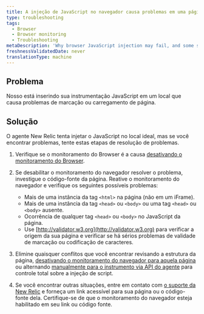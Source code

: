 ```yaml
---
title: A injeção de JavaScript no navegador causa problemas em uma página
type: troubleshooting
tags:
  - Browser
  - Browser monitoring
  - Troubleshooting
metaDescription: 'Why browser JavaScript injection may fail, and some suggested solutions.'
freshnessValidatedDate: never
translationType: machine
---
```


## Problema

Nosso <InlinePopover type="browser"/>está inserindo sua instrumentação JavaScript em um local que causa problemas de marcação ou carregamento de página.

## Solução

O agente New Relic tenta injetar o JavaScript no local ideal, mas se você encontrar problemas, tente estas etapas de resolução de problemas.

1. Verifique se o monitoramento do Browser é a causa [desativando o monitoramento do Browser](/docs/browser/new-relic-browser/installation/disable-browser-monitoring/).

2. Se desabilitar o monitoramento do navegador resolver o problema, investigue o código-fonte da página. Reative o monitoramento do navegador e verifique os seguintes possíveis problemas:

   * Mais de uma instância da tag `<html>` na página (não em um iFrame).
   * Mais de uma instância da tag `<head>` ou `<body>` ou uma tag `<head>` ou `<body>` ausente.
   * Ocorrência de qualquer tag `<head>` ou `<body>` no JavaScript da página.
   * Use [http://validator.w3.org](http://validator.w3.org) para verificar a origem da sua página e verificar se há sérios problemas de validade de marcação ou codificação de caracteres.

3. Elimine quaisquer conflitos que você encontrar revisando a estrutura da página, [desativando o monitoramento do navegador para aquela página](/docs/browser/new-relic-browser/installation-configuration/disable-browser-monitoring-specific-pages) ou alternando [manualmente para o instrumento via API do agente](/docs/browser/new-relic-browser/installation-configuration/browser-settings-ui-options-browser-monitoring#agent-instrumentation) para controle total sobre a injeção de script.

4. Se você encontrar outras situações, entre em contato com [o suporte da New Relic](https://support.newrelic.com/) e forneça um link acessível para sua página ou o código-fonte dela. Certifique-se de que o monitoramento do navegador esteja habilitado em seu link ou código fonte.